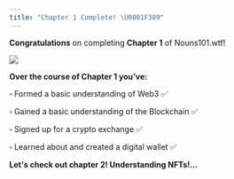 ```yaml
---
title: "Chapter 1 Complete! \U0001F389"
---
```



**Congratulations** on completing **Chapter 1** of Nouns101.wtf!

![](/assets/congrats.jpg)

**Over the course of Chapter 1 you’ve:**

▫ Formed a basic understanding of Web3 ✅

▫ Gained a basic understanding of the Blockchain ✅

▫ Signed up for a crypto exchange ✅

▫ Learned about and created a digital wallet ✅

**Let's check out chapter 2! Understanding NFTs!...**
